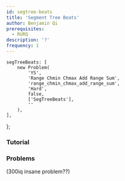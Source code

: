 ```yaml
---
id: segtree-beats
title: 'Segment Tree Beats'
author: Benjamin Qi
prerequisites:
  - RURQ
description: '?'
frequency: 1
---
```



	segTreeBeats: [
		new Problem(
			'YS',
			'Range Chmin Chmax Add Range Sum',
			'range_chmin_chmax_add_range_sum',
			'Hard',
			false,
			['SegTreeBeats'],
			''
		),
	],
};

### Tutorial

<Resources>
	<Resource
		source="CF"
		title="Intro to Segment Tree Beats"
		url="57319"
	></Resource>
</Resources>

### Problems

<Problems problems={problems.segTreeBeats} />

(300iq insane problem??)
